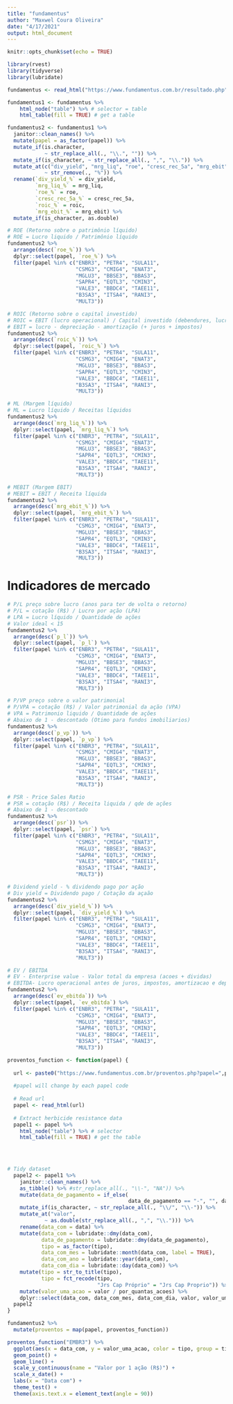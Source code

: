 ```yaml
---
title: "fundamentus"
author: "Maxwel Coura Oliveira"
date: "4/17/2021"
output: html_document
---
```


```r
knitr::opts_chunk$set(echo = TRUE)
```

```r
library(rvest)
library(tidyverse)
library(lubridate)
```


```r
fundamentus <- read_html("https://www.fundamentus.com.br/resultado.php")
```



```r
fundamentus1 <- fundamentus %>% 
    html_node("table") %>% # selector = table
    html_table(fill = TRUE) # get a table
```


```r
fundamentus2 <- fundamentus1 %>% 
  janitor::clean_names() %>% 
  mutate(papel = as_factor(papel)) %>% 
  mutate_if(is.character,
            ~ str_replace_all(., "\\.", "")) %>% 
  mutate_if(is_character, ~ str_replace_all(., ",", "\\.")) %>% 
  mutate_at(c("div_yield", "mrg_liq", "roe", "cresc_rec_5a", "mrg_ebit", "roic"), 
            ~ str_remove(., "%")) %>% 
  rename(`div_yield_%` = div_yield,
         `mrg_liq_%` = mrg_liq,
         `roe_%` = roe,
         `cresc_rec_5a_%` = cresc_rec_5a,
         `roic_%` = roic,
         `mrg_ebit_%` = mrg_ebit) %>% 
  mutate_if(is_character, as.double)
```



```r
# ROE (Retorno sobre o patrimônio líquido)
# ROE = Lucro liquido / Patrimônio líquido
fundamentus2 %>%  
  arrange(desc(`roe_%`)) %>% 
  dplyr::select(papel, `roe_%`) %>% 
  filter(papel %in% c("ENBR3", "PETR4", "SULA11",
                      "CSMG3", "CMIG4", "ENAT3",
                      "MGLU3", "BBSE3", "BBAS3",
                      "SAPR4", "EQTL3", "CMIN3",
                      "VALE3", "BBDC4", "TAEE11",
                      "B3SA3", "ITSA4", "RANI3",
                      "MULT3"))
```


```r
# ROIC (Retorno sobre o capital investido)
# ROIC = EBIT (lucro operacional) / Capital investido (debendures, lucro anterior etc)
# EBIT = lucro - depreciação - amortização (+ juros + impostos)
fundamentus2 %>% 
  arrange(desc(`roic_%`)) %>% 
  dplyr::select(papel, `roic_%`) %>% 
  filter(papel %in% c("ENBR3", "PETR4", "SULA11",
                      "CSMG3", "CMIG4", "ENAT3",
                      "MGLU3", "BBSE3", "BBAS3",
                      "SAPR4", "EQTL3", "CMIN3",
                      "VALE3", "BBDC4", "TAEE11",
                      "B3SA3", "ITSA4", "RANI3",
                      "MULT3"))
```


```r
# ML (Margem líquido)
# ML = Lucro líquido / Receitas líquidos
fundamentus2 %>% 
  arrange(desc(`mrg_liq_%`)) %>% 
  dplyr::select(papel, `mrg_liq_%`) %>% 
  filter(papel %in% c("ENBR3", "PETR4", "SULA11",
                      "CSMG3", "CMIG4", "ENAT3",
                      "MGLU3", "BBSE3", "BBAS3",
                      "SAPR4", "EQTL3", "CMIN3",
                      "VALE3", "BBDC4", "TAEE11",
                      "B3SA3", "ITSA4", "RANI3",
                      "MULT3"))
```
```r
# MEBIT (Margem EBIT)
# MEBIT = EBIT / Receita líquida
fundamentus2 %>% 
  arrange(desc(`mrg_ebit_%`)) %>% 
  dplyr::select(papel, `mrg_ebit_%`) %>% 
  filter(papel %in% c("ENBR3", "PETR4", "SULA11",
                      "CSMG3", "CMIG4", "ENAT3",
                      "MGLU3", "BBSE3", "BBAS3",
                      "SAPR4", "EQTL3", "CMIN3",
                      "VALE3", "BBDC4", "TAEE11",
                      "B3SA3", "ITSA4", "RANI3",
                      "MULT3"))
```
# Indicadores de mercado

```r
# P/L preço sobre lucro (anos para ter de volta o retorno)
# P/L = cotação (R$) / Lucro por ação (LPA)
# LPA = Lucro líquido / Quantidade de ações
# Valor ideal < 15 
fundamentus2 %>% 
  arrange(desc(`p_l`)) %>% 
  dplyr::select(papel, `p_l`) %>% 
  filter(papel %in% c("ENBR3", "PETR4", "SULA11",
                      "CSMG3", "CMIG4", "ENAT3",
                      "MGLU3", "BBSE3", "BBAS3",
                      "SAPR4", "EQTL3", "CMIN3",
                      "VALE3", "BBDC4", "TAEE11",
                      "B3SA3", "ITSA4", "RANI3",
                      "MULT3"))
```
```r
# P/VP preço sobre o valor patrimonial
# P/VPA = cotação (R$) / Valor patrimonial da ação (VPA)
# VPA = Patrimonio liquido / Quantidade de ações
# Abaixo de 1 - descontado (Otimo para fundos imobiliarios) 
fundamentus2 %>% 
  arrange(desc(`p_vp`)) %>% 
  dplyr::select(papel, `p_vp`) %>% 
  filter(papel %in% c("ENBR3", "PETR4", "SULA11",
                      "CSMG3", "CMIG4", "ENAT3",
                      "MGLU3", "BBSE3", "BBAS3",
                      "SAPR4", "EQTL3", "CMIN3",
                      "VALE3", "BBDC4", "TAEE11",
                      "B3SA3", "ITSA4", "RANI3",
                      "MULT3"))
```

```r
# PSR - Price Sales Ratio
# PSR = cotação (R$) / Receita liquida / qde de ações
# Abaixo de 1 - descontado 
fundamentus2 %>% 
  arrange(desc(`psr`)) %>% 
  dplyr::select(papel, `psr`) %>% 
  filter(papel %in% c("ENBR3", "PETR4", "SULA11",
                      "CSMG3", "CMIG4", "ENAT3",
                      "MGLU3", "BBSE3", "BBAS3",
                      "SAPR4", "EQTL3", "CMIN3",
                      "VALE3", "BBDC4", "TAEE11",
                      "B3SA3", "ITSA4", "RANI3",
                      "MULT3"))
```


```r
# Dividend yield - % dividendo pago por ação
# Div yield = Dividendo pago / Cotação da açaão
fundamentus2 %>% 
  arrange(desc(`div_yield_%`)) %>% 
  dplyr::select(papel, `div_yield_%`) %>% 
  filter(papel %in% c("ENBR3", "PETR4", "SULA11",
                      "CSMG3", "CMIG4", "ENAT3",
                      "MGLU3", "BBSE3", "BBAS3",
                      "SAPR4", "EQTL3", "CMIN3",
                      "VALE3", "BBDC4", "TAEE11",
                      "B3SA3", "ITSA4", "RANI3",
                      "MULT3"))
```

```r
# EV / EBITDA 
# EV - Enterprise value - Valor total da empresa (acoes + dividas)
# EBITDA- Lucro operacional antes de juros, impostos, amortizacao e depreciacao)
fundamentus2 %>% 
  arrange(desc(`ev_ebitda`)) %>% 
  dplyr::select(papel, `ev_ebitda`) %>% 
  filter(papel %in% c("ENBR3", "PETR4", "SULA11",
                      "CSMG3", "CMIG4", "ENAT3",
                      "MGLU3", "BBSE3", "BBAS3",
                      "SAPR4", "EQTL3", "CMIN3",
                      "VALE3", "BBDC4", "TAEE11",
                      "B3SA3", "ITSA4", "RANI3",
                      "MULT3"))
```




```r
proventos_function <- function(papel) {
  
  url <- paste0("https://www.fundamentus.com.br/proventos.php?papel=",papel,"&tipo=2")
  
  #papel will change by each papel code
  
  # Read url
  papel <- read_html(url)
  
  # Extract herbicide resistance data
  papel1 <- papel %>% 
    html_node("table") %>% # selector 
    html_table(fill = TRUE) # get the table

  

  
# Tidy dataset
  papel2 <- papel1 %>% 
    janitor::clean_names() %>% 
    as_tibble() %>% #str_replace_all(., "\\-", "NA")) %>% 
    mutate(data_de_pagamento = if_else(
                                       data_de_pagamento == "-", "", data_de_pagamento)) %>% 
    mutate_if(is_character, ~ str_replace_all(., "\\/", "\\-")) %>% 
    mutate_at("valor",
            ~ as.double(str_replace_all(., ",", "\\."))) %>% 
    rename(data_com = data) %>% 
    mutate(data_com = lubridate::dmy(data_com),
           data_de_pagamento = lubridate::dmy(data_de_pagamento),
           tipo = as_factor(tipo),
           data_com_mes = lubridate::month(data_com, label = TRUE),
           data_com_ano = lubridate::year(data_com),
           data_com_dia = lubridate::day(data_com)) %>% 
    mutate(tipo = str_to_title(tipo),
           tipo = fct_recode(tipo,
                             "Jrs Cap Próprio" = "Jrs Cap Proprio")) %>% 
    mutate(valor_uma_acao = valor / por_quantas_acoes) %>% 
    dplyr::select(data_com, data_com_mes, data_com_dia, valor, valor_uma_acao, everything())
  papel2 
}
```


```r
fundamentus2 %>% 
  mutate(proventos = map(papel, proventos_function))
```


```r
proventos_function("EMBR3") %>% 
  ggplot(aes(x = data_com, y = valor_uma_acao, color = tipo, group = tipo)) +
  geom_point() +
  geom_line() +
  scale_y_continuous(name = "Valor por 1 ação (R$)") +
  scale_x_date() +
  labs(x = "Data com") +
  theme_test() +
  theme(axis.text.x = element_text(angle = 90))
```




